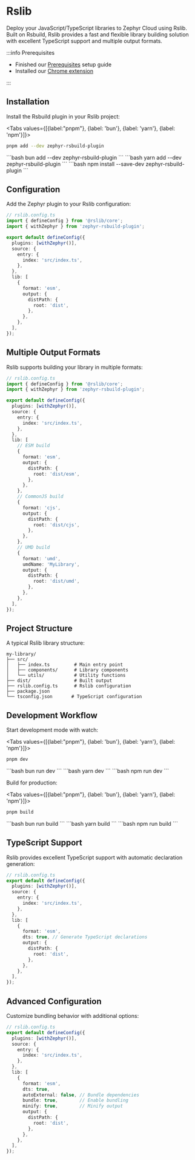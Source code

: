 
# Rslib

Deploy your JavaScript/TypeScript libraries to Zephyr Cloud using Rslib. Built on Rsbuild, Rslib provides a fast and flexible library building solution with excellent TypeScript support and multiple output formats.

:::info Prerequisites

- Finished our [Prerequisites](/introduction/installation) setup guide
- Installed our [Chrome extension](https://chromewebstore.google.com/detail/zephyr-mission-control/liflhldchhinbaeplljlplhnbkdidedn)

:::

<CodemodDisclaimer />

## Installation

Install the Rsbuild plugin in your Rslib project:

<Tabs values={[{label:"pnpm"}, {label: 'bun'}, {label: 'yarn'}, {label: 'npm'}]}>
<Tab>
```bash
pnpm add --dev zephyr-rsbuild-plugin
```
</Tab>
<Tab>
```bash
bun add --dev zephyr-rsbuild-plugin
```
</Tab>
<Tab>
```bash
yarn add --dev zephyr-rsbuild-plugin
```
</Tab>
<Tab>
```bash
npm install --save-dev zephyr-rsbuild-plugin
```
</Tab>
</Tabs>

## Configuration

Add the Zephyr plugin to your Rslib configuration:

```typescript
// rslib.config.ts
import { defineConfig } from '@rslib/core';
import { withZephyr } from 'zephyr-rsbuild-plugin';

export default defineConfig({
  plugins: [withZephyr()],
  source: {
    entry: {
      index: 'src/index.ts',
    },
  },
  lib: [
    {
      format: 'esm',
      output: {
        distPath: {
          root: 'dist',
        },
      },
    },
  ],
});
```

## Multiple Output Formats

Rslib supports building your library in multiple formats:

```typescript
// rslib.config.ts
import { defineConfig } from '@rslib/core';
import { withZephyr } from 'zephyr-rsbuild-plugin';

export default defineConfig({
  plugins: [withZephyr()],
  source: {
    entry: {
      index: 'src/index.ts',
    },
  },
  lib: [
    // ESM build
    {
      format: 'esm',
      output: {
        distPath: {
          root: 'dist/esm',
        },
      },
    },
    // CommonJS build
    {
      format: 'cjs',
      output: {
        distPath: {
          root: 'dist/cjs',
        },
      },
    },
    // UMD build
    {
      format: 'umd',
      umdName: 'MyLibrary',
      output: {
        distPath: {
          root: 'dist/umd',
        },
      },
    },
  ],
});
```

## Project Structure

A typical Rslib library structure:

```
my-library/
├── src/
│   ├── index.ts         # Main entry point
│   ├── components/      # Library components
│   └── utils/           # Utility functions
├── dist/                # Built output
├── rslib.config.ts      # Rslib configuration
├── package.json
└── tsconfig.json       # TypeScript configuration
```

## Development Workflow

Start development mode with watch:

<Tabs values={[{label:"pnpm"}, {label: 'bun'}, {label: 'yarn'}, {label: 'npm'}]}>
<Tab>
```bash
pnpm dev
```
</Tab>
<Tab>
```bash
bun run dev
```
</Tab>
<Tab>
```bash
yarn dev
```
</Tab>
<Tab>
```bash
npm run dev
```
</Tab>
</Tabs>

Build for production:

<Tabs values={[{label:"pnpm"}, {label: 'bun'}, {label: 'yarn'}, {label: 'npm'}]}>
<Tab>
```bash
pnpm build
```
</Tab>
<Tab>
```bash
bun run build
```
</Tab>
<Tab>
```bash
yarn build
```
</Tab>
<Tab>
```bash
npm run build
```
</Tab>
</Tabs>

## TypeScript Support

Rslib provides excellent TypeScript support with automatic declaration generation:

```typescript
// rslib.config.ts
export default defineConfig({
  plugins: [withZephyr()],
  source: {
    entry: {
      index: 'src/index.ts',
    },
  },
  lib: [
    {
      format: 'esm',
      dts: true, // Generate TypeScript declarations
      output: {
        distPath: {
          root: 'dist',
        },
      },
    },
  ],
});
```

## Advanced Configuration

Customize bundling behavior with additional options:

```typescript
// rslib.config.ts
export default defineConfig({
  plugins: [withZephyr()],
  source: {
    entry: {
      index: 'src/index.ts',
    },
  },
  lib: [
    {
      format: 'esm',
      dts: true,
      autoExternal: false, // Bundle dependencies
      bundle: true,        // Enable bundling
      minify: true,        // Minify output
      output: {
        distPath: {
          root: 'dist',
        },
      },
    },
  ],
});
```